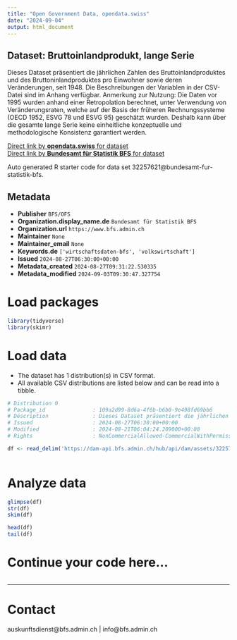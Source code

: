 ```yaml
---
title: "Open Government Data, opendata.swiss"
date: "2024-09-04"
output: html_document
---
```


## Dataset: Bruttoinlandprodukt, lange Serie

Dieses Dataset präsentiert die jährlichen Zahlen des Bruttoinlandproduktes und des Bruttoninlandproduktes pro Einwohner sowie deren Veränderungen, seit 1948. Die Beschreibungen der Variablen in der CSV-Datei sind im Anhang verfügbar. Anmerkung zur Nutzung: Die Daten vor 1995 wurden anhand einer Retropolation berechnet, unter Verwendung von Veränderungsraten, welche auf der Basis der früheren Rechnungssysteme (OECD 1952, ESVG 78 und ESVG 95) geschätzt wurden. Deshalb kann über die gesamte lange Serie keine einheitliche konzeptuelle und methodologische Konsistenz garantiert werden.

[Direct link by **opendata.swiss** for dataset](https://opendata.swiss/de/dataset/bruttoinlandprodukt-lange-serie8)<br>
[Direct link by **Bundesamt für Statistik BFS** for dataset](https://www.bfs.admin.ch/asset/de/ts-x-04.02.01.08)

Auto generated R starter code for data set 32257621@bundesamt-fur-statistik-bfs.

## Metadata

- **Publisher** `BFS/OFS`
- **Organization.display_name.de** `Bundesamt für Statistik BFS`
- **Organization.url** `https://www.bfs.admin.ch`
- **Maintainer** `None`
- **Maintainer_email** `None`
- **Keywords.de** `['wirtschaftsdaten-bfs', 'volkswirtschaft']`
- **Issued** `2024-08-27T06:30:00+00:00`
- **Metadata_created** `2024-08-27T09:31:22.530335`
- **Metadata_modified** `2024-09-03T09:30:47.327754`


# Load packages

```r

library(tidyverse)
library(skimr)

```

# Load data

-   The dataset has 1 distribution(s) in CSV format.
-   All available CSV distributions are listed below and can be read into a tibble.

```r

# Distribution 0
# Package_id               : 109a2d99-8d6a-4f6b-b6b0-9e498fd69bb6
# Description              : Dieses Dataset präsentiert die jährlichen Zahlen des Bruttoinlandproduktes und des Bruttoninlandproduktes pro Einwohner sowie deren Veränderungen, seit 1948. Die Beschreibungen der Variablen in der CSV-Datei sind im Anhang verfügbar. Anmerkung zur Nutzung: Die Daten vor 1995 wurden anhand einer Retropolation berechnet, unter Verwendung von Veränderungsraten, welche auf der Basis der früheren Rechnungssysteme (OECD 1952, ESVG 78 und ESVG 95) geschätzt wurden. Deshalb kann über die gesamte lange Serie keine einheitliche konzeptuelle und methodologische Konsistenz garantiert werden.
# Issued                   : 2024-08-27T06:30:00+00:00
# Modified                 : 2024-08-21T06:04:24.209000+00:00
# Rights                   : NonCommercialAllowed-CommercialWithPermission-ReferenceRequired

df <- read_delim('https://dam-api.bfs.admin.ch/hub/api/dam/assets/32257625/master')



```

# Analyze data

```r

glimpse(df)
str(df)
skim(df)

head(df)
tail(df)

```

# Continue your code here...

```r

```

------------------------------------------------------------------------

# Contact

auskunftsdienst@bfs.admin.ch | info@bfs.admin.ch
